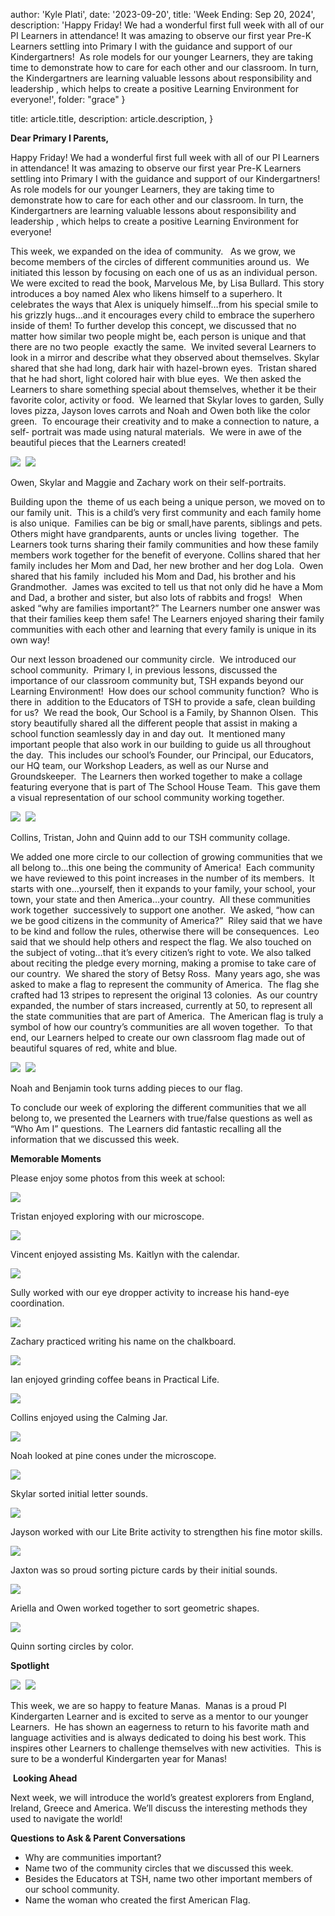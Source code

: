 
  author: 'Kyle Plati',
  date: '2023-09-20',
  title: 'Week Ending: Sep 20, 2024',
  description:
    'Happy Friday! We had a wonderful first full week with all of our PI Learners in attendance! It was amazing to observe our first year Pre-K Learners settling into Primary I with the guidance and support of our Kindergartners!  As role models for our younger Learners, they are taking time to demonstrate how to care for each other and our classroom. In turn, the Kindergartners are learning valuable lessons about responsibility and leadership , which helps to create a positive Learning Environment for everyone!',
  folder: "grace"
}

  title: article.title,
  description: article.description,
}


**Dear Primary I Parents,**

Happy Friday! We had a wonderful first full week with all of our PI Learners in attendance! It was amazing to observe our first year Pre-K Learners settling into Primary I with the guidance and support of our Kindergartners!  As role models for our younger Learners, they are taking time to demonstrate how to care for each other and our classroom. In turn, the Kindergartners are learning valuable lessons about responsibility and leadership , which helps to create a positive Learning Environment for everyone!

This week, we expanded on the idea of community.   As we grow, we become members of the circles of different communities around us.  We initiated this lesson by focusing on each one of us as an individual person. We were excited to read the book, Marvelous Me, by Lisa Bullard. This story introduces a boy named Alex who likens himself to a superhero. It celebrates the ways that Alex is uniquely himself…from his special smile to his grizzly hugs…and it encourages every child to embrace the superhero inside of them! To further develop this concept, we discussed that no matter how similar two people might be, each person is unique and that there are no two people  exactly the same.  We invited several Learners to look in a mirror and describe what they observed about themselves. Skylar shared that she had long, dark hair with hazel-brown eyes.  Tristan shared that he had short, light colored hair with blue eyes.  We then asked the Learners to share something special about themselves, whether it be their favorite color, activity or food.  We learned that Skylar loves to garden, Sully loves pizza, Jayson loves carrots and Noah and Owen both like the color green.  To encourage their creativity and to make a connection to nature, a self- portrait was made using natural materials.  We were in awe of the beautiful pieces that the Learners created!

![](https://lh7-rt.googleusercontent.com/docsz/AD_4nXc6ybRx87--dFbezZaFpYiaoMvEusq4pw2OQm2nQGbkiofOTiN6UV0Vf08xDjiMixNUbZOzUrehEz9sxTIOtv1RchTBXt7cYSQTZCbcUU7KRAcWdYcCVE3KyuRzKCY4n6hdwH-Fh7HlVfuBnNWcbmBlo5A?key=GVIOpQCmCGg-dNM1pqB33A)  ![](https://lh7-rt.googleusercontent.com/docsz/AD_4nXc-H2HjtL7QTjBoejbx1ohyED6wdcDBJWKaGxaIHWYPDaPVx-PmgILzuuQ5PUpUnYHtDf1MWhNmFk-wz2On9k8idzF5jiUnt1lNsT_H6L-c6V7QJynS0TlOtjla2LsGpCrvxYX0aLKFlZ5267rfC9F0AdR_?key=GVIOpQCmCGg-dNM1pqB33A)

Owen, Skylar and Maggie and Zachary work on their self-portraits.

Building upon the  theme of us each being a unique person, we moved on to our family unit.  This is a child’s very first community and each family home is also unique.  Families can be big or small,have parents, siblings and pets.  Others might have grandparents, aunts or uncles living  together.  The Learners took turns sharing their family communities and how these family members work together for the benefit of everyone. Collins shared that her family includes her Mom and Dad, her new brother and her dog Lola.  Owen shared that his family  included his Mom and Dad, his brother and his Grandmother.  James was excited to tell us that not only did he have a Mom and Dad, a brother and sister, but also lots of rabbits and frogs!   When asked “why are families important?” The Learners number one answer was that their families keep them safe! The Learners enjoyed sharing their family communities with each other and learning that every family is unique in its own way!

Our next lesson broadened our community circle.  We introduced our school community.  Primary I, in previous lessons, discussed the importance of our classroom community but, TSH expands beyond our Learning Environment!  How does our school community function?  Who is there in  addition to the Educators of TSH to provide a safe, clean building  for us?  We read the book, Our School is a Family, by Shannon Olsen.  This story beautifully shared all the different people that assist in making a school function seamlessly day in and day out.  It mentioned many important people that also work in our building to guide us all throughout the day.  This includes our school’s Founder, our Principal, our Educators, our HQ team, our Workshop Leaders, as well as our Nurse and Groundskeeper.  The Learners then worked together to make a collage featuring everyone that is part of The School House Team.  This gave them a visual representation of our school community working together.

![](https://lh7-rt.googleusercontent.com/docsz/AD_4nXeuIzLO6gTLgzw5ncDKOlrXivjtgoHdeu60o6JExrA7TkPGZj2cSM8-CPvMyVeyZ3-Dox3peWyWmFVG43w1AQ9q5Nz9Jvff-SW5wvkwuV4j1JyS2cNbxctsXDZb7vIDWSVDoLpuSFSc58vuhhCvSBnvGspw?key=GVIOpQCmCGg-dNM1pqB33A)  ![](https://lh7-rt.googleusercontent.com/docsz/AD_4nXcH3etsJUKaYvy35NGx7ZWjDYVkARTZAUJAUbNSyU0HcMSuCwdiiGEAKSGcxZYeIrEI5ANmNUuHc55AD4UMWFF7muyq1_J6yhKsC-IO6xhbd8jnCODkr5WpMz6uSgn9k6ieUxhoO-Dkb2lHwB1LQSzWFug4?key=GVIOpQCmCGg-dNM1pqB33A)

Collins, Tristan, John and Quinn add to our TSH community collage.

We added one more circle to our collection of growing communities that we all belong to…this one being the community of America!  Each community we have reviewed to this point increases in the number of its members.  It starts with one…yourself, then it expands to your family, your school, your town, your state and then America…your country.  All these communities work together  successively to support one another.  We asked, “how can we be good citizens in the community of America?”  Riley said that we have to be kind and follow the rules, otherwise there will be consequences.  Leo said that we should help others and respect the flag. We also touched on the subject of voting…that it’s every citizen’s right to vote. We also talked about reciting the pledge every morning, making a promise to take care of our country.  We shared the story of Betsy Ross.  Many years ago, she was asked to make a flag to represent the community of America.  The flag she crafted had 13 stripes to represent the original 13 colonies.  As our country expanded, the number of stars increased, currently at 50, to represent all the state communities that are part of America.  The American flag is truly a symbol of how our country’s communities are all woven together.  To that end, our Learners helped to create our own classroom flag made out of beautiful squares of red, white and blue.

![](https://lh7-rt.googleusercontent.com/docsz/AD_4nXcGSwmN8UACFJd6kCtGy5tjYQydC73IT_tj1Iub9zgGnPcPf6LT2nr1Q7MjqPA-sQSxS5fQjZiLJPZAUjhlk7-ggUXkBA3CovA-5dRh9tl-XoCpQQeBDld8ONF4WDMzFdDNfvkntihhmdVZm9rle99a_4k?key=GVIOpQCmCGg-dNM1pqB33A)  ![](https://lh7-rt.googleusercontent.com/docsz/AD_4nXeegdsZ9ZC_kL-10Zt7rJIyez4EvcCQOtsclw68F19XFknFXXZW7DZNKciS_044EZUp_eutk1_hwiBTol3YSkmCTrSgw8QiEN5qVsij-CJyjnZ5e_lii1cJOVw5b2Ct5apFTQ7lMvfFfCsdA8ocVAB57-LN?key=GVIOpQCmCGg-dNM1pqB33A)

Noah and Benjamin took turns adding pieces to our flag.

To conclude our week of exploring the different communities that we all belong to, we presented the Learners with true/false questions as well as  “Who Am I” questions.  The Learners did fantastic recalling all the information that we discussed this week.

**Memorable Moments**

Please enjoy some photos from this week at school:

![](https://lh7-rt.googleusercontent.com/docsz/AD_4nXejHW1X8PzZv5yfuICjBridFLPaCGMI6gjZOG8_VMfVmEpodPCy26agA75UND_oej5kfCOzDTfVg9sV3wwtejGLSp0kiiAdKG49FCYJBoB8CiQdZGihM5QCUjiDTYWsdJ7pwQ_O8iy9wyfn4V532-bSZYjU?key=GVIOpQCmCGg-dNM1pqB33A)

Tristan enjoyed exploring with our microscope.

![](https://lh7-rt.googleusercontent.com/docsz/AD_4nXfF1iaqoTjqVaIMfy7FgZPEKRza3tiA943OuUPYVaxT71wcncSlZrta78lHwNBxyuXLLTrjHxQNXi9KsUAcsLTrpQd8cBsRhZiH03JLyVx4Vd-TYLJOEAHzIS1uALBCSparxJaM72DDjoLOBiuAsToCpkk?key=GVIOpQCmCGg-dNM1pqB33A)

Vincent enjoyed assisting Ms. Kaitlyn with the calendar.

![](https://lh7-rt.googleusercontent.com/docsz/AD_4nXdsZhh-Wpqlt6ZqBYhZlhsdOWFlRqr8pC3hzbiShjYc5wdzkOSlk2REUhBokVWSbJBfdAOti2gurLtu3eN6eRcOqIlpeBnkyCs5WR0cUJ_2NpbG62rvtgsHCaM0wpq-u3s2quxAITkeWYETNKhICyo8e3QI?key=GVIOpQCmCGg-dNM1pqB33A)

Sully worked with our eye dropper activity to increase his hand-eye coordination.

![](https://lh7-rt.googleusercontent.com/docsz/AD_4nXdi19jeZCO2R0K0P7CUIKtOMn6GoupqN9YqD4bcF2BzPP6dWkAqYbYlBrTsb-0T6EIo8SSyG-kdnNxmRux6UKIfTayf9j4J_PK4dQp6MiqmSG8EIDuriR5wwteRBMwDPiqwA1pNQgHlRKIseTyAAcrckEza?key=GVIOpQCmCGg-dNM1pqB33A)

Zachary practiced writing his name on the chalkboard.

![](https://lh7-rt.googleusercontent.com/docsz/AD_4nXeVG93cNc9SbR8CvT6-24jidkXjLrQ67nG7ikyUbwf101MqJdToepS3eKU9z_retdKwdBcuj2azxm793ZWUnDp54SjNCJGOrV9wucuZzE57Z1xhYjax4STaMaxsFnpXDS_dAbjaohUhlfIwI2Bki6Ha2JRk?key=GVIOpQCmCGg-dNM1pqB33A)

Ian enjoyed grinding coffee beans in Practical Life.

![](https://lh7-rt.googleusercontent.com/docsz/AD_4nXc8R_Hot3LhOERdLvS7T75xilOVNDgzLn78kze3-GvS6ImWBbaHAyerz09uynHXvVh6cMZqtQamtDv1vVZVgeCwyKAadBXKLBkWicgJMYwnXshRSJ-mGWi4OSgfWoavMfqmabJMdzt2NFhx_X41vY0fhFH9?key=GVIOpQCmCGg-dNM1pqB33A)

Collins enjoyed using the Calming Jar.

![](https://lh7-rt.googleusercontent.com/docsz/AD_4nXcuOLjGswZUKqZix9DRED5PBK3Hxwp4ckFh1dgkwZddesyZ3JK57gq-r76t-wB25XqL1AoRiYO4Yk7lRYzHC9jWBfRRev7wFfJlZyaPtbUvvQBZRECVgeQAKU0xttYN6L2xDZ42l-zLKyT0WYPlq3mdYbFJ?key=GVIOpQCmCGg-dNM1pqB33A)

Noah looked at pine cones under the microscope.

![](https://lh7-rt.googleusercontent.com/docsz/AD_4nXdj0_6dcHu_BU7jMwH_aQ_56VycjqF0xZPg9MyhDFaApOwDcpLF5gd7-yimJvk5Ht28BnywMAKdNXouMDUMWt31Vd7NvCy3NIMfe4rqs4mYKV85y2qPgRVOMezz0nv_Hs9IC6y1BVjfpEarhXETv_Su0rU?key=GVIOpQCmCGg-dNM1pqB33A)

Skylar sorted initial letter sounds.

![](https://lh7-rt.googleusercontent.com/docsz/AD_4nXdxts8XrzHMaxftlh0AutlvFpINDPu1_rpXoLdYreHto_idgdTgNryYuOzuSq0ophrmyDzxKLken33uHN9f1gltcq8j6U00meHIv2gTu0_VwQUzgFnDfT39y03s9ESHIo1sziK3upv_19itWWm3hSSEqTxg?key=GVIOpQCmCGg-dNM1pqB33A)

Jayson worked with our Lite Brite activity to strengthen his fine motor skills.

![](https://lh7-rt.googleusercontent.com/docsz/AD_4nXfS6z6AbCPB02Ykj6i_GWIrsTkoZ40API9uORvo7sh7UpSds4YYD8VmUluGb_Wr6cdBBzYRkRVSz6tT1FqubM_7cyt3ftCw94ViZYK-Y5TZHwVYR5CP90eOx73GDzYGx7ZhNOqFyDdzVatwsurecFy1IHrV?key=GVIOpQCmCGg-dNM1pqB33A)

Jaxton was so proud sorting picture cards by their initial sounds.

![](https://lh7-rt.googleusercontent.com/docsz/AD_4nXcLdqQB0hEb_-ekxSMsgdLWslHMYF6ldylnpRzO9wiawhr74oDr00q7rtfN2poBGqElFmQhwX7XvIqARUmUq1W4AmWe581k64WddtMBPSygQFugINqvf912XSzf1u1sOqtdWA0yvvDpWFu3ezizlnyQbmJJ?key=GVIOpQCmCGg-dNM1pqB33A)

Ariella and Owen worked together to sort geometric shapes.

![](https://lh7-rt.googleusercontent.com/docsz/AD_4nXfDb6veYTuAf7tVPGrhbVVfQJtelPlhitD_6A4IRee-wtjD8oTQmS5lc5EhaPICfgX2mJvQoAFsgjAxOvmH7i9a9GuATc20wTi5HHqI-Nmu9pNb0_5Vb5GAdCw685ZzVLS22DqOqhwM_Tm-0HcBtZOOthdb?key=GVIOpQCmCGg-dNM1pqB33A)

Quinn sorting circles by color.

**Spotlight**

![](https://lh7-rt.googleusercontent.com/docsz/AD_4nXcOBGJkBy75nzVEP0LD8ztsFu-WgcLjlanBVKwbcGEaUfAqEE9C49yTgnnfPwm4lcbgbJHdI8fuJCaEYVEwSXgBolXa1VNnGY7iJVzuy3VeLLPlit0KN2ur5axQWU8mGZOYiKSkvwQOkcBbWngbddAuJrx1?key=GVIOpQCmCGg-dNM1pqB33A)  ![](https://lh7-rt.googleusercontent.com/docsz/AD_4nXfZwkn0DaS8kW0EuM-EiyIozp7ESqlYRFynfDp36GFKXxu1aoVHw1LSplIkMahS5n4n03FQawLvj5Ls_yzbPyFozd624SciSKF6YvsW4Yio62w4Qj9AU5CWAwjSHmyjHSNjmhrIzHn4WMkO67Q-Iyn8LhLs?key=GVIOpQCmCGg-dNM1pqB33A)

This week, we are so happy to feature Manas.  Manas is a proud PI Kindergarten Learner and is excited to serve as a mentor to our younger Learners.  He has shown an eagerness to return to his favorite math and language activities and is always dedicated to doing his best work. This inspires other Learners to challenge themselves with new activities.  This is sure to be a wonderful Kindergarten year for Manas!

 **Looking Ahead**

Next week, we will introduce the world’s greatest explorers from England, Ireland, Greece and America. We’ll discuss the interesting methods they used to navigate the world!

**Questions to Ask & Parent Conversations**

-   Why are communities important?
-   Name two of the community circles that we discussed this week.
-   Besides the Educators at TSH, name two other important members of our school community.
-   Name the woman who created the first American Flag.

